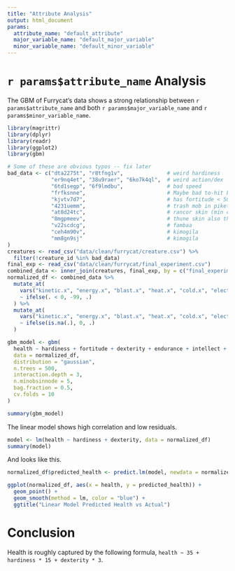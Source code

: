 ```yaml
---
title: "Attribute Analysis"
output: html_document
params:
  attribute_name: "default_attribute"
  major_variable_name: "default_major_variable"
  minor_variable_name: "default_minor_variable"
---
```



# `r params$attribute_name` Analysis

The GBM of Furrycat's data shows a strong relationship between `r params$attribute_name` and both `r params$major_variable_name` and `r params$minor_variable_name`.

```r
library(magrittr)
library(dplyr)
library(readr)
library(ggplot2)
library(gbm)
```

```r

# Some of these are obvious typos -- fix later
bad_data <- c("dta2275t", "r8tfng1v",              # weird hardiness
              "er9nq4et", "38u9raer", "6ko7k4ql",  # weird action/dex
              "6td1segp", "6f9lmdbu",              # bad speed
              "frfksnne",                          # Maybe bad to-hit but interesting...
              "kjvtv7d7",                          # has fortitude < 500 AND light armor?
              "4231uemm",                          # trash mob in piket skin (min cl 25) that throws off CL calculations
              "at8d24tc",                          # rancor skin (min cl 35) also throwing off cl calculations
              "8mgpmeev",                          # thune skin also throwing off cl
              "v22scdcg",                          # fambaa
              "ceh4m90v",                          # kimogila
              "mm8gn9sj"                           # kimogila
)
creatures <- read_csv("data/clean/furrycat/creature.csv") %>%
  filter(!creature_id %in% bad_data)
final_exp <- read_csv("data/clean/furrycat/final_experiment.csv")
combined_data <- inner_join(creatures, final_exp, by = c("final_experimentation_id" = "serial"))
normalized_df <- combined_data %>%
  mutate_at(
    vars("kinetic.x", "energy.x", "blast.x", "heat.x", "cold.x", "electricity.x", "acid.x", "stun.x"),
    ~ ifelse(. < 0, -99, .)
  ) %>%
  mutate_at(
    vars("kinetic.x", "energy.x", "blast.x", "heat.x", "cold.x", "electricity.x", "acid.x", "stun.x"),
    ~ ifelse(is.na(.), 0, .)
  )

gbm_model <- gbm(
  health ~ hardiness + fortitude + dexterity + endurance + intellect + cleverness + courage + dependability + fierceness + power + armor.x + kinetic.x + energy.x + blast.x + heat.x + cold.x +  electricity.x + acid.x + stun.x,
  data = normalized_df,
  distribution = "gaussian",
  n.trees = 500,
  interaction.depth = 3,
  n.minobsinnode = 5,
  bag.fraction = 0.5,
  cv.folds = 10
)
```

```r
summary(gbm_model)
```

The linear model shows high correlation and low residuals.


```r
model <- lm(health ~ hardiness + dexterity, data = normalized_df)
summary(model)
```

And looks like this.


```r
normalized_df$predicted_health <- predict.lm(model, newdata = normalized_df)

ggplot(normalized_df, aes(x = health, y = predicted_health)) +
  geom_point() +
  geom_smooth(method = lm, color = "blue") +
  ggtitle("Linear Model Predicted Health vs Actual")

```


# Conclusion

Health is roughly captured by the following formula, `health ~ 35 + hardiness * 15 + dexterity * 3`.
